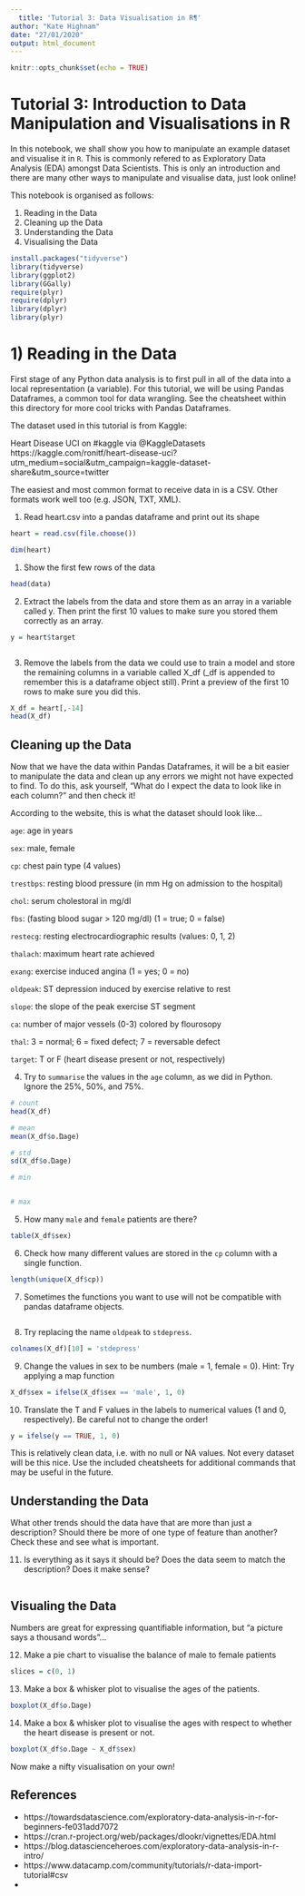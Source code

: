 ```yaml
---
  title: 'Tutorial 3: Data Visualisation in R¶'
author: "Kate Highnam"
date: "27/01/2020"
output: html_document
---
```


```r
knitr::opts_chunk$set(echo = TRUE)
```

# Tutorial 3: Introduction to Data Manipulation and Visualisations in R

In this notebook, we shall show you how to manipulate an example dataset and visualise it in `R`. This is commonly refered to as Exploratory Data Analysis (EDA) amongst Data Scientists. This is only an introduction and there are many other ways to manipulate and visualise data, just look online!

This notebook is organised as follows:

1. Reading in the Data
2. Cleaning up the Data
3. Understanding the Data
4. Visualising the Data

```r
install.packages("tidyverse")
library(tidyverse)
library(ggplot2)
library(GGally)
require(plyr)
require(dplyr)
library(dplyr)
library(plyr)
```

# 1) Reading in the Data

First stage of any Python data analysis is to first pull in all of the data into a local representation (a variable). For this tutorial, we will be using Pandas Dataframes, a common tool for data wrangling. See the cheatsheet within this directory for more cool tricks with Pandas Dataframes.

The dataset used in this tutorial is from Kaggle:

Heart Disease UCI on #kaggle via @KaggleDatasets https://kaggle.com/ronitf/heart-disease-uci?utm_medium=social&utm_campaign=kaggle-dataset-share&utm_source=twitter

The easiest and most common format to receive data in is a CSV. Other formats work well too (e.g. JSON, TXT, XML).

1. Read heart.csv into a pandas dataframe and print out its shape

```r
heart = read.csv(file.choose())
```

```r
dim(heart)
```

1. Show the first few rows of the data

```r
head(data)

```

2. Extract the labels from the data and store them as an array in a variable called y. Then print the first 10 values to make sure you stored them correctly as an array.

```r
y = heart$target



```

3. Remove the labels from the data we could use to train a model and store the remaining columns in a variable called X_df (_df is appended to remember this is a dataframe object still). Print a preview of the first 10 rows to make sure you did this.

```r
X_df = heart[,-14]
head(X_df)
```

## Cleaning up the Data

Now that we have the data within Pandas Dataframes, it will be a bit easier to manipulate the data and clean up any errors we might not have expected to find. To do this, ask yourself, "What do I expect the data to look like in each column?" and then check it!

According to the website, this is what the dataset should look like...

`age`: age in years

`sex`: male, female

`cp`: chest pain type (4 values)

`trestbps`: resting blood pressure (in mm Hg on admission to the hospital)

`chol`: serum cholestoral in mg/dl

`fbs`: (fasting blood sugar > 120 mg/dl) (1 = true; 0 = false)

`restecg`: resting electrocardiographic results (values: 0, 1, 2)

`thalach`: maximum heart rate achieved

`exang`: exercise induced angina (1 = yes; 0 = no)

`oldpeak`: ST depression induced by exercise relative to rest

`slope`: the slope of the peak exercise ST segment

`ca`: number of major vessels (0-3) colored by flourosopy

`thal`: 3 = normal; 6 = fixed defect; 7 = reversable defect

`target`: T or F (heart disease present or not, respectively)

4. Try to `summarise` the values in the `age` column, as we did in Python. Ignore the 25%, 50%, and 75%.

```r
# count
head(X_df)

# mean
mean(X_df$ο.Ώage)

# std
sd(X_df$ο.Ώage)

# min


# max

```

5. How many `male` and `female` patients are there?

```r
table(X_df$sex)

```

6. Check how many different values are stored in the `cp` column with a single function.

```r
length(unique(X_df$cp))

```

7. Sometimes the functions you want to use will not be compatible with pandas dataframe objects. 

```r

```

8. Try replacing the name `oldpeak` to `stdepress`.

```r
colnames(X_df)[10] = 'stdepress'

```

9. Change the values in sex to be numbers (male = 1, female = 0). Hint: Try applying a map function

```r
X_df$sex = ifelse(X_df$sex == 'male', 1, 0)

```

10. Translate the T and F values in the labels to numerical values (1 and 0, respectively). Be careful not to change the order!

```r
y = ifelse(y == TRUE, 1, 0)

```

This is relatively clean data, i.e. with no null or NA values. Not every dataset will be this nice. Use the included cheatsheets for additional commands that may be useful in the future.

## Understanding the Data

What other trends should the data have that are more than just a description? Should there be more of one type of feature than another? Check these and see what is important.


11. Is everything as it says it should be? Does the data seem to match the description? Does it make sense?

```r

```

## Visualing the Data 

Numbers are great for expressing quantifiable information, but "a picture says a thousand words"...

12. Make a pie chart to visualise the balance of male to female patients

```r
slices = c(0, 1)


```


13. Make a box & whisker plot to visualise the ages of the patients.

```r
boxplot(X_df$ο.Ώage)

```

14. Make a box & whisker plot to visualise the ages with respect to whether the heart disease is present or not.

```r
boxplot(X_df$ο.Ώage ~ X_df$sex)


```

Now make a nifty visualisation on your own!

## References

* https://towardsdatascience.com/exploratory-data-analysis-in-r-for-beginners-fe031add7072
* https://cran.r-project.org/web/packages/dlookr/vignettes/EDA.html
* https://blog.datascienceheroes.com/exploratory-data-analysis-in-r-intro/
* https://www.datacamp.com/community/tutorials/r-data-import-tutorial#csv
* 